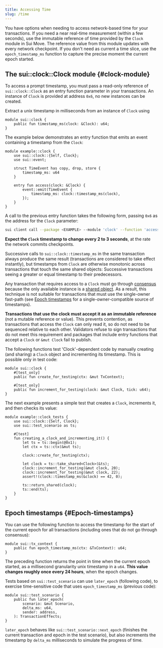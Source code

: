```yaml
---
title: Accessing Time
slug: /time
---
```


You have options when needing to access network-based time for your transactions. If you need a near real-time measurement (within a few seconds), use the immutable reference of time provided by the `Clock` module in Sui Move. The reference value from this module updates with every network checkpoint. If you don't need as current a time slice, use the `epoch_timestamp_ms` function to capture the precise moment the current epoch started.

## The sui::clock::Clock module {#clock-module}

To access a prompt timestamp, you must pass a read-only reference of `sui::clock::Clock` as an entry function parameter in your transactions. An instance of `Clock` is provided at address `0x6`, no new instances can be created.

Extract a unix timestamp in milliseconds from an instance of `Clock` using

```sui-move
module sui::clock {
    public fun timestamp_ms(clock: &Clock): u64;
}
```

The example below demonstrates an entry function that emits an event containing a timestamp from the `Clock`:

```sui-move
module example::clock {
    use sui::clock::{Self, Clock};
    use sui::event;

    struct TimeEvent has copy, drop, store {
        timestamp_ms: u64
    }

    entry fun access(clock: &Clock) {
        event::emit(TimeEvent {
            timestamp_ms: clock::timestamp_ms(clock),
        });
    }
}
```

A call to the previous entry function takes the following form, passing `0x6` as the address for the `Clock` parameter:

```bash
sui client call --package <EXAMPLE> --module 'clock' --function 'access' --args '0x6' --gas-budget 10000
```

**Expect the `Clock` timestamp to change every 2 to 3 seconds**, at the rate the network commits checkpoints.

Successive calls to `sui::clock::timestamp_ms` in the same transaction always produce the same result (transactions are considered to take effect instantly), but timestamps from `Clock` are otherwise monotonic across transactions that touch the same shared objects: Successive transactions seeing a greater or equal timestamp to their predecessors.

Any transaction that requires access to a `Clock` must go through [consensus](../../learn/core-concepts/consensus-engine.mdx) because the only available instance is a [shared object](../../learn/core-concepts/objects.mdx#shared). As a result, this technique is not suitable for transactions that must use the single-owner fast-path (see [Epoch timestamps](#epoch-timestamps) for a single-owner-compatible source of timestamps).

**Transactions that use the clock must accept it as an immutable reference** (not a mutable reference or value). This prevents contention, as transactions that access the `Clock` can only read it, so do not need to be sequenced relative to each other. Validators refuse to sign transactions that do not meet this requirement and packages that include entry functions that accept a `Clock` or `&mut Clock` fail to publish.

The following functions test 'Clock'-dependent code by manually creating (and sharing) a `Clock` object and incrementing its timestamp. This is possible only in test code:

```sui-move
module sui::clock {
    #[test_only]
    public fun create_for_testing(ctx: &mut TxContext);

    #[test_only]
    public fun increment_for_testing(clock: &mut Clock, tick: u64);
}
```

The next example presents a simple test that creates a `Clock`, increments it, and then checks its value:

```sui-move
module example::clock_tests {
    use sui::clock::{Self, Clock};
    use sui::test_scenario as ts;

    #[test]
    fun creating_a_clock_and_incrementing_it() {
        let ts = ts::begin(@0x1);
        let ctx = ts::ctx(&mut ts);

        clock::create_for_testing(ctx);

        let clock = ts::take_shared<Clock>(&ts);
        clock::increment_for_testing(&mut clock, 20);
        clock::increment_for_testing(&mut clock, 22);
        assert!(clock::timestamp_ms(&clock) == 42, 0);

        ts::return_shared(clock);
        ts::end(ts);
    }
}

```

## Epoch timestamps {#Epoch-timestamps}

You can use the following function to access the timestamp for the start of the current epoch for all transactions (including ones that do not go through consensus):

```sui-move
module sui::tx_context {
    public fun epoch_timestamp_ms(ctx: &TxContext): u64;
}
```

The preceding function returns the point in time when the current epoch started, as a millisecond granularity unix timestamp in a `u64`. **This value changes roughly once every 24 hours**, when the epoch changes.

Tests based on `sui::test_scenario` can use `later_epoch` (following code), to exercise time-sensitive code that uses `epoch_timestamp_ms` (previous code):

```sui-move
module sui::test_scenario {
    public fun later_epoch(
        scenario: &mut Scenario,
        delta_ms: u64,
        sender: address,
    ): TransactionEffects;
}
```

`later_epoch` behaves like `sui::test_scenario::next_epoch` (finishes the current transaction and epoch in the test scenario), but also increments the timestamp by `delta_ms` milliseconds to simulate the progress of time.

